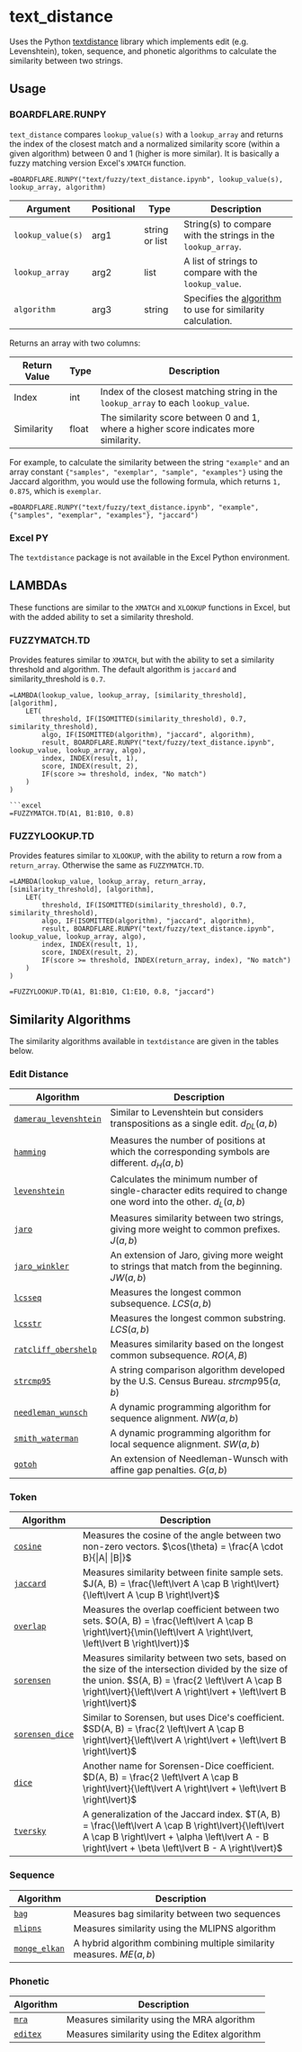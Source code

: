 # text_distance

Uses the Python [textdistance](https://github.com/life4/textdistance) library which implements edit (e.g. Levenshtein), token, sequence, and phonetic algorithms to calculate the similarity between two strings.

## Usage

### BOARDFLARE.RUNPY

`text_distance` compares `lookup_value(s)` with a `lookup_array` and returns the index of the closest match and a normalized similarity score (within a given algorithm) between 0 and 1 (higher is more similar).  It is basically a fuzzy matching version Excel's `XMATCH` function.

```excel
=BOARDFLARE.RUNPY("text/fuzzy/text_distance.ipynb", lookup_value(s), lookup_array, algorithm)
```

| Argument         | Positional | Type            | Description                                                                 |
|------------------|------------|-----------------|-----------------------------------------------------------------------------|
| `lookup_value(s)`| arg1       | string or list  | String(s) to compare with the strings in the `lookup_array`.                |
| `lookup_array`   | arg2       | list            | A list of strings to compare with the `lookup_value`.                       |
| `algorithm`      | arg3       | string          | Specifies the [algorithm](#algorithms) to use for similarity calculation.   |

Returns an array with two columns:

| Return Value | Type  | Description                                                                                  |
|--------------|-------|----------------------------------------------------------------------------------------------|
| Index        | int   | Index of the closest matching string in the `lookup_array` to each `lookup_value`.           |
| Similarity   | float | The similarity score between 0 and 1, where a higher score indicates more similarity.        |

For example, to calculate the similarity between the string `"example"` and an array constant `{"samples", "exemplar", "sample", "examples"}` using the Jaccard algorithm, you would use the following formula, which returns `1, 0.875`, which is `exemplar`.

```excel
=BOARDFLARE.RUNPY("text/fuzzy/text_distance.ipynb", "example", {"samples", "exemplar", "examples"}, "jaccard")
```

### Excel PY

The `textdistance` package is not available in the Excel Python environment.

## LAMBDAs

These functions are similar to the `XMATCH` and `XLOOKUP` functions in Excel, but with the added ability to set a similarity threshold.

### FUZZYMATCH.TD

Provides features similar to `XMATCH`, but with the ability to set a similarity threshold and algorithm. The default algorithm is `jaccard` and similarity_threshold is `0.7`.

```excel
=LAMBDA(lookup_value, lookup_array, [similarity_threshold], [algorithm],
    LET(
        threshold, IF(ISOMITTED(similarity_threshold), 0.7, similarity_threshold),
        algo, IF(ISOMITTED(algorithm), "jaccard", algorithm),
        result, BOARDFLARE.RUNPY("text/fuzzy/text_distance.ipynb", lookup_value, lookup_array, algo),
        index, INDEX(result, 1),
        score, INDEX(result, 2),
        IF(score >= threshold, index, "No match")
    )
)

```excel
=FUZZYMATCH.TD(A1, B1:B10, 0.8)
```

### FUZZYLOOKUP.TD

Provides features similar to `XLOOKUP`, with the ability to return a row from a `return_array`. Otherwise the same as `FUZZYMATCH.TD`.

```excel
=LAMBDA(lookup_value, lookup_array, return_array, [similarity_threshold], [algorithm],
    LET(
        threshold, IF(ISOMITTED(similarity_threshold), 0.7, similarity_threshold),
        algo, IF(ISOMITTED(algorithm), "jaccard", algorithm),
        result, BOARDFLARE.RUNPY("text/fuzzy/text_distance.ipynb", lookup_value, lookup_array, algo),
        index, INDEX(result, 1),
        score, INDEX(result, 2),
        IF(score >= threshold, INDEX(return_array, index), "No match")
    )
)
```

```excel
=FUZZYLOOKUP.TD(A1, B1:B10, C1:E10, 0.8, "jaccard")
```

## Similarity Algorithms

The similarity algorithms available in `textdistance` are given in the tables below.

### Edit Distance

| Algorithm            | Description                                                                 |
|----------------------|-----------------------------------------------------------------------------|
| [`damerau_levenshtein`](https://en.wikipedia.org/wiki/Damerau%E2%80%93Levenshtein_distance) | Similar to Levenshtein but considers transpositions as a single edit. $d_{DL}(a,b)$ |
| [`hamming`](https://en.wikipedia.org/wiki/Hamming_distance)            | Measures the number of positions at which the corresponding symbols are different. $d_{H}(a,b)$ |
| [`levenshtein`](https://en.wikipedia.org/wiki/Levenshtein_distance)        | Calculates the minimum number of single-character edits required to change one word into the other. $d_{L}(a,b)$ |
| [`jaro`](https://en.wikipedia.org/wiki/Jaro%E2%80%93Winkler_distance)               | Measures similarity between two strings, giving more weight to common prefixes. $J(a,b)$ |
| [`jaro_winkler`](https://en.wikipedia.org/wiki/Jaro%E2%80%93Winkler_distance)       | An extension of Jaro, giving more weight to strings that match from the beginning. $JW(a,b)$ |
| [`lcsseq`](https://en.wikipedia.org/wiki/Longest_common_subsequence_problem)             | Measures the longest common subsequence. $LCS(a,b)$ |
| [`lcsstr`](https://docs.python.org/2/library/difflib.html#difflib.SequenceMatcher)             | Measures the longest common substring. $LCS(a,b)$ |
| [`ratcliff_obershelp`](https://en.wikipedia.org/wiki/Gestalt_Pattern_Matching) | Measures similarity based on the longest common subsequence. $RO(A, B)$ |
| [`strcmp95`](http://cpansearch.perl.org/src/SCW/Text-JaroWinkler-0.1/strcmp95.c)           | A string comparison algorithm developed by the U.S. Census Bureau. $strcmp95(a,b)$ |
| [`needleman_wunsch`](https://en.wikipedia.org/wiki/Needleman%E2%80%93Wunsch_algorithm)   | A dynamic programming algorithm for sequence alignment. $NW(a,b)$ |
| [`smith_waterman`](https://en.wikipedia.org/wiki/Smith%E2%80%93Waterman_algorithm)     | A dynamic programming algorithm for local sequence alignment. $SW(a,b)$ |
| [`gotoh`](http://bioinfo.ict.ac.cn/~dbu/AlgorithmCourses/Lectures/LOA/Lec6-Sequence-Alignment-Affine-Gaps-Gotoh1982.pdf)              | An extension of Needleman-Wunsch with affine gap penalties. $G(a,b)$ |

### Token

| Algorithm            | Description                                                                 |
|----------------------|-----------------------------------------------------------------------------|
| [`cosine`](https://en.wikipedia.org/wiki/Cosine_similarity)             | Measures the cosine of the angle between two non-zero vectors. $\cos(\theta) = \frac{A \cdot B}{\|A\| \|B\|}$ |
| [`jaccard`](https://en.wikipedia.org/wiki/Jaccard_index)            | Measures similarity between finite sample sets. $J(A, B) = \frac{\left\lvert A \cap B \right\lvert}{\left\lvert A \cup B \right\lvert}$ |
| [`overlap`](https://en.wikipedia.org/wiki/Overlap_coefficient)            | Measures the overlap coefficient between two sets. $O(A, B) = \frac{\left\lvert A \cap B \right\lvert}{\min(\left\lvert A \right\lvert, \left\lvert B \right\lvert)}$ |
| [`sorensen`](https://en.wikipedia.org/wiki/S%C3%B8rensen%E2%80%93Dice_coefficient)           | Measures similarity between two sets, based on the size of the intersection divided by the size of the union. $S(A, B) = \frac{2 \left\lvert A \cap B \right\lvert}{\left\lvert A \right\lvert + \left\lvert B \right\lvert}$ |
| [`sorensen_dice`](https://en.wikipedia.org/wiki/S%C3%B8rensen%E2%80%93Dice_coefficient)      | Similar to Sorensen, but uses Dice's coefficient. $SD(A, B) = \frac{2 \left\lvert A \cap B \right\lvert}{\left\lvert A \right\lvert + \left\lvert B \right\lvert}$ |
| [`dice`](https://en.wikipedia.org/wiki/S%C3%B8rensen%E2%80%93Dice_coefficient)               | Another name for Sorensen-Dice coefficient. $D(A, B) = \frac{2 \left\lvert A \cap B \right\lvert}{\left\lvert A \right\lvert + \left\lvert B \right\lvert}$ |
| [`tversky`](https://en.wikipedia.org/wiki/Tversky_index)            | A generalization of the Jaccard index. $T(A, B) = \frac{\left\lvert A \cap B \right\lvert}{\left\lvert A \cap B \right\lvert + \alpha \left\lvert A - B \right\lvert + \beta \left\lvert B - A \right\lvert}$ |

### Sequence

| Algorithm            | Description                                                                 |
|----------------------|-----------------------------------------------------------------------------|
| [`bag`](https://github.com/Yomguithereal/talisman/blob/master/src/metrics/bag.js)                | Measures bag similarity between two sequences                               |
| [`mlipns`](http://www.sial.iias.spb.su/files/386-386-1-PB.pdf)             | Measures similarity using the MLIPNS algorithm                              |
| [`monge_elkan`](https://www.academia.edu/200314/Generalized_Monge-Elkan_Method_for_Approximate_Text_String_Comparison)        | A hybrid algorithm combining multiple similarity measures. $ME(a,b)$ |

### Phonetic

| Algorithm                                                                    | Description                                                                 |
|------------------------------------------------------------------------------|-----------------------------------------------------------------------------|
| [`mra`](https://en.wikipedia.org/wiki/Match_rating_approach)                 | Measures similarity using the MRA algorithm                                 |
| [`editex`](https://anhaidgroup.github.io/py_stringmatching/v0.3.x/Editex.html) | Measures similarity using the Editex algorithm                              |                              |